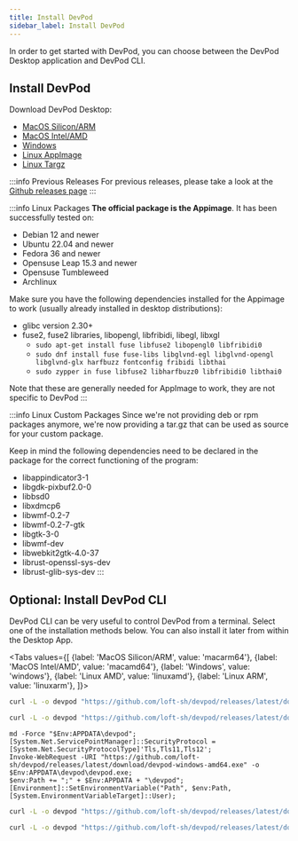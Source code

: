 ```yaml
---
title: Install DevPod
sidebar_label: Install DevPod
---
```



In order to get started with DevPod, you can choose between the DevPod Desktop application and DevPod CLI.

## Install DevPod

Download DevPod Desktop:
- [MacOS Silicon/ARM](https://github.com/loft-sh/devpod/releases/latest/download/DevPod_macos_aarch64.dmg)
- [MacOS Intel/AMD](https://github.com/loft-sh/devpod/releases/latest/download/DevPod_macos_x64.dmg)
- [Windows](https://github.com/loft-sh/devpod/releases/latest/download/DevPod_windows_x64_en-US.msi)
- [Linux AppImage](https://github.com/loft-sh/devpod/releases/latest/download/DevPod_linux_amd64.AppImage)
- [Linux Targz](https://github.com/loft-sh/devpod/releases/latest/download/DevPod_linux_x86_64.tar.gz)

:::info Previous Releases
For previous releases, please take a look at the [Github releases page](https://github.com/loft-sh/devpod/releases)
:::

:::info Linux Packages
**The official package is the Appimage**. It has been successfully tested on:

- Debian 12 and newer
- Ubuntu 22.04 and newer
- Fedora 36 and newer
- Opensuse Leap 15.3 and newer
- Opensuse Tumbleweed
- Archlinux

Make sure you have the following dependencies installed for the Appimage to work (usually already installed in desktop distributions):

- glibc version 2.30+
- fuse2, fuse2 libraries, libopengl, libfribidi, libegl, libxgl
    - `sudo apt-get install fuse libfuse2 libopengl0 libfribidi0`
    - `sudo dnf install fuse fuse-libs libglvnd-egl libglvnd-opengl libglvnd-glx harfbuzz fontconfig fribidi libthai`
    - `sudo zypper in fuse libfuse2 libharfbuzz0 libfribidi0 libthai0`

Note that these are generally needed for AppImage to work, they are not specific to DevPod
:::


:::info Linux Custom Packages
Since we're not providing deb or rpm packages anymore, we're now providing a tar.gz
that can be used as source for your custom package.

Keep in mind the following dependencies need to be declared in the package for the
correct functioning of the program:

- libappindicator3-1
- libgdk-pixbuf2.0-0
- libbsd0
- libxdmcp6
- libwmf-0.2-7
- libwmf-0.2-7-gtk
- libgtk-3-0
- libwmf-dev
- libwebkit2gtk-4.0-37
- librust-openssl-sys-dev
- librust-glib-sys-dev
:::

## Optional: Install DevPod CLI

DevPod CLI can be very useful to control DevPod from a terminal. Select one of the installation methods below. You can also install it later from within the Desktop App.

<Tabs values={[
          {label: 'MacOS Silicon/ARM', value: 'macarm64'},
          {label: 'MacOS Intel/AMD', value: 'macamd64'},
          {label: 'Windows', value: 'windows'},
          {label: 'Linux AMD', value: 'linuxamd'},
          {label: 'Linux ARM', value: 'linuxarm'},
        ]}>
<TabItem value="macarm64">

```bash
curl -L -o devpod "https://github.com/loft-sh/devpod/releases/latest/download/devpod-darwin-arm64" && sudo install -c -m 0755 devpod /usr/local/bin && rm -f devpod
```

</TabItem>
<TabItem value="macamd64">

```bash
curl -L -o devpod "https://github.com/loft-sh/devpod/releases/latest/download/devpod-darwin-amd64" && sudo install -c -m 0755 devpod /usr/local/bin && rm -f devpod
```

</TabItem>
<TabItem value="windows">

```text
md -Force "$Env:APPDATA\devpod"; [System.Net.ServicePointManager]::SecurityProtocol = [System.Net.SecurityProtocolType]'Tls,Tls11,Tls12';
Invoke-WebRequest -URI "https://github.com/loft-sh/devpod/releases/latest/download/devpod-windows-amd64.exe" -o $Env:APPDATA\devpod\devpod.exe;
$env:Path += ";" + $Env:APPDATA + "\devpod";
[Environment]::SetEnvironmentVariable("Path", $env:Path, [System.EnvironmentVariableTarget]::User);
```

</TabItem>
<TabItem value="linuxamd">

```bash
curl -L -o devpod "https://github.com/loft-sh/devpod/releases/latest/download/devpod-linux-amd64" && sudo install -c -m 0755 devpod /usr/local/bin && rm -f devpod
```

</TabItem>
<TabItem value="linuxarm">

```bash
curl -L -o devpod "https://github.com/loft-sh/devpod/releases/latest/download/devpod-linux-arm64" && sudo install -c -m 0755 devpod /usr/local/bin && rm -f devpod
```

</TabItem>
</Tabs>
